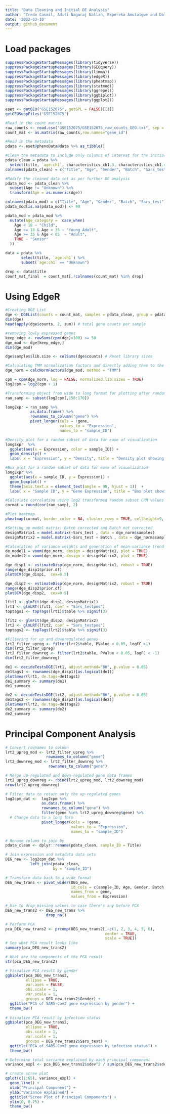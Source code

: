 ```yaml
---
title: "Data Cleaning and Initial DE Analysis"
author: "Credo Casmil, Aditi Nagaraj Nallan, Ekpereka Amutaigwe and Dollina Dodani"  
date: '2022-03-10'
output: github_document
---
```


# Load packages

```r
suppressPackageStartupMessages(library(tidyverse))
suppressPackageStartupMessages(library(GEOquery))
suppressPackageStartupMessages(library(limma))
suppressPackageStartupMessages(library(edgeR))
suppressPackageStartupMessages(library(pheatmap))
suppressPackageStartupMessages(library(statmod))
suppressPackageStartupMessages(library(ggrepel))
suppressPackageStartupMessages(library(ggbiplot))
suppressPackageStartupMessages(library(ggplot2))
```


```r
eset <- getGEO("GSE152075", getGPL = FALSE)[[1]]
getGEOSuppFiles("GSE152075")

#Read in the count matrix
raw_counts <- read.csv("GSE152075/GSE152075_raw_counts_GEO.txt", sep = "")
count_mat <- as.matrix(raw_counts,row.names="gene_id")
```

```r
#Read in the metadata
pdata <- eset@phenoData@data %>% as_tibble()

#Clean the metadata to include only columns of interest for the initial analysis
pdata_clean = pdata %>%
  select(title, `age:ch1`, characteristics_ch1.3, characteristics_ch1.4, `sars-cov-2 positivity:ch1`)
colnames(pdata_clean) = c("Title", "Age", "Gender", "Batch", "Sars_test")

#Modify the cleaned data set as per further DE analysis
pdata_mod <- pdata_clean %>%
  subset(Age != "Unknown") %>%
  transform(Age = as.numeric(Age))

colnames(pdata_mod) = c("Title", "Age", "Gender", "Batch", "Sars_test")
pdata_mod[is.na(pdata_mod)] <- 90

pdata_mod = pdata_mod %>%
  mutate(Age_category =  case_when(
    Age < 18 ~ "Child",
    Age >= 18 & Age < 35 ~ "Young Adult",
    Age >= 35 & Age < 65  ~ "Adult",
    TRUE ~ "Senior"
  ))

data = pdata %>%
       select(title, `age:ch1`) %>% 
       subset(`age:ch1` == "Unknown")

drop <- data$title
count_mat_final  = count_mat[,!colnames(count_mat) %in% drop]
```

# Using EdgeR

```r
#Creating DGE List 
dge <- DGEList(counts = count_mat, samples = pdata_clean, group = pdata_clean$Sars_test)
dim(dge)
head(apply(dge$counts, 2, sum)) # total gene counts per sample

#removing lowly expressed genes
keep_edge <- rowSums(cpm(dge)>100) >= 50
dge_mod <- dge[keep_edge,]
dim(dge_mod)

```

```r
dge$samples$lib.size <- colSums(dge$counts) # Reset library sizes
```


```r
#Calculating TMM normalization factors and directly adding them to the DGEList
dge_norm = calcNormFactors(dge_mod, method = "TMM")

cpm = cpm(dge_norm, log = FALSE, normalized.lib.sizes = TRUE)
log2cpm = log2(cpm + 1)

#Transforming object from wide to long format for plotting after randomly subsetting the data
ran_samp <- subset(log2cpm[,150:170])

longExpr = ran_samp %>% 
           as.data.frame() %>% 
           rownames_to_column("gene") %>%
           pivot_longer(cols = !gene,
                        values_to = "Expression",
                        names_to = "sample_ID")

#Density plot for a random subset of data for ease of visualization 
longExpr  %>% 
  ggplot(aes(x = Expression, color = sample_ID)) +
  geom_density() +
  labs( x = "Expression", y = "Density", title = "Density plot showing distribution of gene expression across 20 random samples")

#Box plot for a random subset of data for ease of visualization 
longExpr %>% 
  ggplot(aes(x = sample_ID, y = Expression)) +
  geom_boxplot() +
  theme(axis.text.x = element_text(angle = 90, hjust = 1))  +
  labs( x = "Sample ID", y = "Gene Expression", title = "Box plot showing distribution of gene expression across 20 random samples")
```

```r
#Calculate correlation using log2 transformed random subset CPM values from earlier
cormat = round(cor(ran_samp), 2)

#Plot heatmap
pheatmap(cormat, border_color = NA, cluster_rows = TRUE, cellheight=9, cellwidth = 9)
```

```r
#Setting up model matrix: Batch corrected and Batch not corrected
designMatrix1 = model.matrix(~Sars_test , data = dge_norm$samples)
designMatrix2 = model.matrix(~Sars_test + Batch , data = dge_norm$samples)
```

```r
#Calculation of variance weights and generation of mean-variance trend plot
de_model1 = voom(dge_norm, design = designMatrix1, plot = TRUE)
de_model2 = voom(dge_norm, design = designMatrix2, plot = TRUE)
```

```r
dge_disp1 <- estimateDisp(dge_norm, designMatrix1, robust = TRUE)
range(dge_disp1$prior.df)
plotBCV(dge_disp1,  cex=0.5)

dge_disp2 <- estimateDisp(dge_norm, designMatrix2, robust = TRUE)
range(dge_disp2$prior.df)
plotBCV(dge_disp2,  cex=0.5)
```


```r
lfit1 <- glmFit(dge_disp1, designMatrix1)
lrt1 <- glmLRT(lfit1, coef = "Sars_testpos")
toptags1 <- topTags(lrt1)$table %>% signif(3)

lfit2 <- glmFit(dge_disp2, designMatrix2)
lrt2 <- glmLRT(lfit2, coef = "Sars_testpos")
toptags2 <- topTags(lrt2)$table %>% signif(3)

#Filtering for up and downregulated genes
lrt2_filter_upreg <- filter(lrt2$table, PValue < 0.05, logFC >1)
dim(lrt2_filter_upreg)
lrt2_filter_downreg <- filter(lrt2$table, PValue < 0.05, logFC < -1)
dim(lrt2_filter_downreg)

```

```r
de1 <- decideTestsDGE(lrt1, adjust.method="BH", p.value = 0.05)
de1tags1 <- rownames(dge_disp1)[as.logical(de1)]
plotSmear(lrt1, de.tags=de1tags1)
de1_summary <- summary(de1)
de1_summary

de2 <- decideTestsDGE(lrt2, adjust.method="BH", p.value = 0.05)
de1tags2 <- rownames(dge_disp2)[as.logical(de2)]
plotSmear(lrt2, de.tags=de1tags2)
de2_summary <- summary(de2)
de2_summary
```

# Principal Component Analysis

```r
# Convert rownames to column
lrt2_upreg_mod <- lrt2_filter_upreg %>% 
                  rownames_to_column("gene")
lrt2_downreg_mod <- lrt2_filter_downreg %>% 
                   rownames_to_column("gene")

# Merge up-regulated and down-regulated gene data frames
lrt2_upreg_downreg <- rbind(lrt2_upreg_mod, lrt2_downreg_mod)
nrow(lrt2_upreg_downreg)

# Filter data to retain only the up-regulated genes
log2cpm_dat <-  log2cpm %>% 
                as.data.frame() %>% 
                rownames_to_column("gene") %>% 
                filter(gene %in% lrt2_upreg_downreg$gene) %>% 
  # Change data to a long form
                pivot_longer(cols = !gene,
                             values_to = "Expression",
                             names_to = "sample_ID")

# Rename column to join by
pdata_clean <- dplyr::rename(pdata_clean, sample_ID = Title)

# Join expression and metadata data sets
DEG_new <- log2cpm_dat %>% 
           left_join(pdata_clean, 
                     by = "sample_ID") 

# Transform data back to a wide format
DEG_new_trans <- pivot_wider(DEG_new, 
                             id_cols = c(sample_ID, Age, Gender, Batch, Sars_test), 
                             names_from = gene, 
                             values_from = Expression)

# Use to drop missing values in case there's any before PCA
DEG_new_trans2 <- DEG_new_trans %>% 
                  drop_na() 

# Perform PCA
pca_DEG_new_trans2 <- prcomp(DEG_new_trans2[,-c(1, 2, 3, 4, 5, 6), 
                                            center = TRUE, 
                                            scale = TRUE])
# See what PCA result looks like
summary(pca_DEG_new_trans2)

# What are the components of the PCA result
str(pca_DEG_new_trans2)

# Visualize PCA result by gender
ggbiplot(pca_DEG_new_trans2, 
         ellipse = TRUE, 
         var.axes = FALSE,
         obs.scale = 1,
         var.scale = 1,
         groups = DEG_new_trans2$Gender) +
  ggtitle("PCA of SARS-Cov2 gene expression by gender") +
  theme_bw()
  
# Visualize PCA result by infection status
ggbiplot(pca_DEG_new_trans2, 
         ellipse = TRUE,
         obs.scale = 1,
         var.scale = 1,
         groups = DEG_new_trans2$Sars_test) + 
  ggtitle("PCA of SARS-Cov2 gene expression by infection status") +
  theme_bw()

```

```r
# Determine total variance explained by each principal component
variance_expl <- pca_DEG_new_trans2$sdev^2 / sum(pca_DEG_new_trans2$sdev^2)

# create scree plot
qplot(c(1:65), variance_expl) +
  geom_line() +
  xlab("Principal Component") +
  ylab("Variance explained") +
  ggtitle("Scree Plot of Principal Components") +
  ylim(0, 0.75) +
  theme_bw()
```

